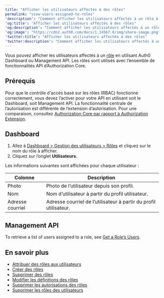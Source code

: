 ```yaml
---
title: "Afficher les utilisateurs affectés à des rôles"
permalink: "view-users-assigned-to-roles"
'description': "Comment afficher les utilisateurs affectés à un rôle à l’aide d’Auth0 Dashboard ou de Management API."
'og:title': "Afficher les utilisateurs affectés à des rôles"
'og:description': "Comment afficher les utilisateurs affectés à un rôle à l’aide d’Auth0 Dashboard ou de Management API."
'og:image': "https://cdn2.auth0.com/docs/1.14567.0/img/share-image.png"
'twitter:title': "Afficher les utilisateurs affectés à des rôles"
'twitter:description': "Comment afficher les utilisateurs affectés à un rôle à l’aide d’Auth0 Dashboard ou de Management API."
---
```


Vous pouvez afficher les utilisateurs affectés à un [rôle](/docs/fr-ca/authorization/concepts/rbac) en utilisant <Tooltip href="/docs/fr-ca/glossary?term=auth0-dashboard" tip="Auth0 Dashboard
Principal produit d’Auth0 pour configurer vos services." cta="Voir le glossaire">Auth0 Dashboard</Tooltip> ou <Tooltip href="/docs/fr-ca/glossary?term=management-api" tip="Management API
Un produit permettant aux clients d’effectuer des tâches administratives." cta="Voir le glossaire">Management API</Tooltip>. Les rôles sont utilisés avec l’ensemble de fonctionnalités API d’Authorization Core.

## Prérequis

Pour que le contrôle d'accès basé sur les rôles (RBAC) fonctionne correctement, vous devez l’activer pour votre API en utilisant soit le Dashboard, soit Management API. La fonctionnalité centrale de l’autorisation est différente de l’extension d’autorisation. Pour une comparaison, consultez [Authorization Core par rapport à Authorization Extension](/docs/fr-ca/manage-users/access-control/authorization-core-vs-authorization-extension).

## Dashboard

1. Allez à [Dashboard > Gestion des utilisateurs > Rôles](https://manage.auth0.com/#/users) et cliquez sur le nom du rôle à afficher.
2. Cliquez sur l’onglet **Utilisateurs**.

Les informations suivantes sont affichées pour chaque utilisateur :

<table class="table"><thead>
<tr>
<th>Colonne</th>
<th>Description</th>
</tr>
</thead>
<tbody>
<tr>
<td>Photo</td>
<td>Photo de l’utilisateur depuis son profil.</td>
</tr>
<tr>
<td>Nom</td>
<td>Nom d’utilisateur à partir du profil utilisateur.</td>
</tr>
<tr>
<td>Adresse courriel</td>
<td>Adresse courriel de l’utilisateur à partir du profil utilisateur.</td>
</tr>
</tbody>
</table>

## Management API

To retrieve a list of users assigned to a role, see [Get a Role’s Users](https://auth0.com/docs/api/management/v2#!/Roles/get_role_user).

## En savoir plus

* [Attribuer des rôles aux utilisateurs](/docs/fr-ca/manage-users/access-control/configure-core-rbac/rbac-users/assign-roles-to-users)
* [Créer des rôles](/docs/fr-ca/manage-users/access-control/configure-core-rbac/roles/create-roles)
* [Supprimer des rôles](/docs/fr-ca/manage-users/access-control/configure-core-rbac/roles/delete-roles)
* [Modifier les définitions des rôles](/docs/fr-ca/manage-users/access-control/configure-core-rbac/roles/edit-role-definitions)
* [Supprimer les autorisations des rôles](/docs/fr-ca/manage-users/access-control/configure-core-rbac/roles/remove-permissions-from-roles)
* [Supprimer les rôles des utilisateurs](/docs/fr-ca/manage-users/access-control/configure-core-rbac/rbac-users/remove-roles-from-users)